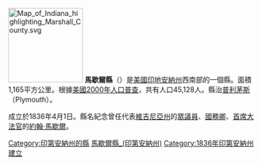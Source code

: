 {{noteTA
|G1=US
}}

{{Otheruses|馬歇爾縣|subject=美國印地安納州的一個縣|other=同名的縣}}
[[File:Map_of_Indiana_highlighting_Marshall_County.svg|150px]]
'''馬歇爾縣'''（{{lang-en|Marshall County}}）是[[美國|美國]][[印地安納州|印地安納州]]西南部的一個縣。面積1,165平方公里。根據[[美國2000年人口普查|美國2000年人口普查]]，共有人口45,128人。縣治[[普利茅斯_(印地安納州)|普利茅斯]]（Plymouth）。

成立於1836年4月1日。縣名紀念曾任代表[[維吉尼亞州|維吉尼亞州]]的[[美國眾議院|眾議員]]、[[美國國務卿|國務卿]]、[[美國首席大法官|首席大法官]]的[[約翰·馬歇爾|約翰·馬歇爾]]。

{{印第安納州}}
{{馬歇爾縣 (印地安納州)}}
{{Authority control}}

{{DEFAULTSORT:Marshall County}}
[[Category:印第安納州的縣|Category:印第安納州的縣]]
[[Category:馬歇爾縣_(印第安納州)|]]
[[Category:1836年印第安納州建立|Category:1836年印第安納州建立]]
